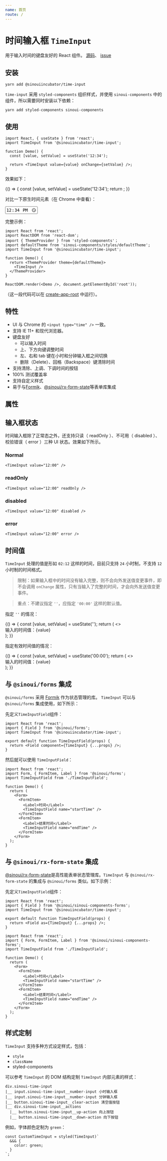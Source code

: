 ```yaml
---
name: 首页
route: /
---
```



# 时间输入框 `TimeInput`

用于输入时间的键盘友好的 React 组件。 [源码](https://github.com/sinouiincubator/time-input)、 [issue](https://github.com/sinouiincubator/time-input/issues)

## 安装

```shell
yarn add @sinouiincubator/time-input
```

`time-input` 采用 `styled-components` 组织样式，并使用 `sinoui-components` 中的组件，所以需要同时安装以下依赖：

```shell
yarn add styled-components sinoui-components
```

## 使用

```tsx
import React, { useState } from 'react';
import TimeInput from '@sinouiincubator/time-input';

function Demo() {
  const [value, setValue] = useState('12:34');

  return <TimeInput value={value} onChange={setValue} />;
}
```

效果如下：

<Playground>
  {() => {
    const [value, setValue] = useState('12:34');
    return <TimeInput value={value} onChange={setValue} />;
  }}
</Playground>

对比一下原生时间元素（在 Chrome 中查看）：

<Playground>
  <input type="time" value="12:34" />
</Playground>

完整示例：

```tsx
import React from 'react';
import ReactDOM from 'react-dom';
import { ThemeProvider } from 'styled-components'；
import defaultTheme from 'sinoui-components/styles/defaultTheme';
import TimeInput from '@sinouiincubator/time-input';

function Demo() {
  return <ThemeProvider theme={defaultTheme}>
    <TimeInput />
  </ThemeProvider>
}

ReactDOM.render(<Demo />, document.getElementById('root'));
```

（这一段代码可以在 [create-app-root](https://create-react-app.dev/) 中运行）。

## 特性

- UI 与 Chrome 的 `<input type="time" />` 一致。
- 支持 IE 11+ 和现代浏览器。
- 键盘友好
  - 可以输入时间
  - 上、下方向键调整时间
  - 左、右和 tab 键在小时和分钟输入框之间切换
  - 删除（Delete）、回格（Backspace）键清除时间
- 支持清除、上调、下调时间的按钮
- 100% 测试覆盖率
- 支持自定义样式
- 易于与[Formik](https://jaredpalmer.com/formik/)、[@sinoui/rx-form-state](https://sinoui.github.io/sinoui-forms-library/)等表单库集成

## 属性

<Props of={TimeInput} />

## 输入框状态

时间输入框除了正常态之外，还支持只读（ readOnly ）、不可用（ disabled ）、校验错误（ error ）三种 UI 状态。效果如下所示。

### Normal

<TimeInput value="12:00" />

```tsx
<TimeInput value="12:00" />
```

### readOnly

<TimeInput value="12:00" readOnly />

```tsx
<TimeInput value="12:00" readOnly />
```

### disabled

<TimeInput value="12:00" disabled />

```tsx
<TimeInput value="12:00" disabled />
```

### error

<TimeInput value="12:00" error />

```tsx
<TimeInput value="12:00" error />
```

## 时间值

`TimeInput` 处理的值是形如 `02:12` 这样的时间，目前只支持 `24` 小时制，不支持 `12` 小时制的时间格式。

> 限制：如果输入框中的时间没有输入完整，则不会向外发送值变更事件，即不会调用 `onChange` 属性，只有当输入了完整的时间，才会向外发送值变更事件。

> 重点：不建议指定 `''`，应指定 `'00:00'` 这样的默认值。

指定 `''` 的情况：

<Playground>
  {() => {
    const [value, setValue] = useState('');
    return (
      <>
        <TimeInput value={value} onChange={setValue} />
        <div>输入的时间值：{value}</div>
      </>
    );
  }}
</Playground>

指定有效时间值的情况：

<Playground>
  {() => {
    const [value, setValue] = useState('00:00');
    return (
      <>
        <TimeInput value={value} onChange={setValue} />
        <div>输入的时间值：{value}</div>
      </>
    );
  }}
</Playground>

## 与 `@sinoui/forms` 集成

`@sinoui/forms` 采用 [Formik](https://jaredpalmer.com/formik/) 作为状态管理的库。 `TimeInput` 可以与 `@sinoui/forms` 集成使用，如下所示：

先定义`TimeInputField`组件：

```tsx
import React from 'react';
import { Field } from '@sinoui/forms';
import TimeInput from '@sinouiincubator/time-input';

export default function TimeInputField(props) {
  return <Field component={TimeInput} {...props} />;
}
```

然后就可以使用 `TimeInputField`：

```tsx
import React from 'react';
import Form, { FormItem, Label } from '@sinoui/forms';
import TimeInputField from './TimeInputField';

function Demo() {
  return (
    <Form>
      <FormItem>
        <Label>时间</Label>
        <TimeInputField name="startTime" />
      </FormItem>
      <FormItem>
        <Label>结束时间</Label>
        <TimeInputField name="endTime" />
      </FormItem>
    </Form>
  );
}
```

## 与 `@sinoui/rx-form-state` 集成

[@sinoui/rx-form-state](https://sinoui.github.io/sinoui-forms-library/)是高性能表单状态管理库。`TimeInput` 与 `@sinoui/rx-form-state` 的集成与 `@sinoui/forms` 类似。如下示例：

先定义`TimeInputField`组件：

```tsx
import React from 'react';
import { Field } from '@sinoui/sinoui-components-forms';
import TimeInput from '@sinouiincubator/time-input';

export default function TimeInputField(props) {
  return <Field as={TimeInput} {...props} />;
}
```

```tsx
import React from 'react';
import { Form, FormItem, Label } from '@sinoui/sinoui-components-forms';
import TimeInputField from './TimeInputField';

function Demo() {
  return (
    <Form>
      <FormItem>
        <Label>时间</Label>
        <TimeInputField name="startTime" />
      </FormItem>
      <FormItem>
        <Label>结束时间</Label>
        <TimeInputField name="endTime" />
      </FormItem>
    </Form>
  );
}
```

## 样式定制

`TimeInput` 支持多种方式设定样式，包括：

- `style`
- `className`
- styled-components

可以参考 `TimeInput` 的 DOM 结构定制 `TimeInput` 内部元素的样式：

```
div.sinoui-time-input
|__ input.sinoui-time-input__number-input 小时输入框
|__ input.sinoui-time-input__number-input 分钟输入框
|__ button.sinoui-time-input__clear-action 清空值按钮
|__ div.sinoui-time-input__actions
  |__ button.sinoui-time-input__up-action 向上按钮
  |__ button.sinoui-time-input__down-action 向下按钮
```

例如，字体颜色定制为 `green`：

```tsx
const CustomTimeInput = styled(TimeInput)`
  &&& {
    color: green;
  }
`;
```

<Playground>
  <CustomStyleTimeInput />
</Playground>
